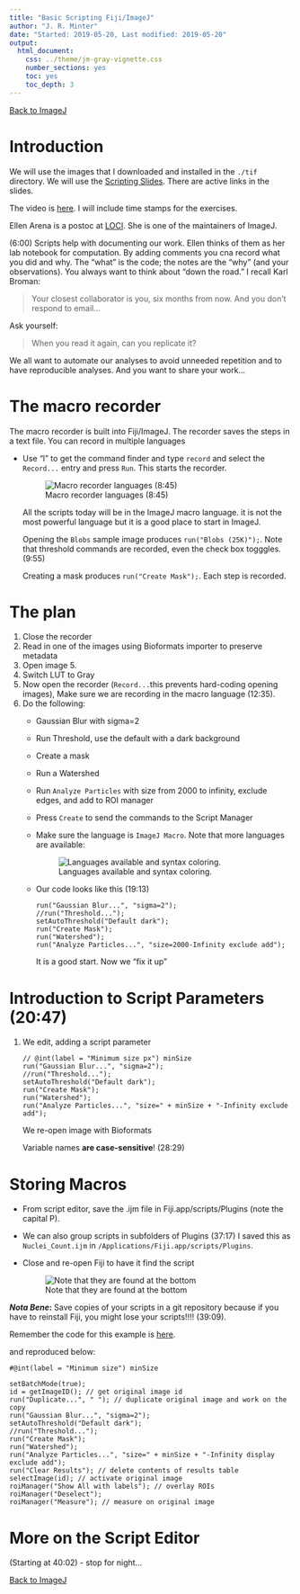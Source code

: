 ```yaml
---
title: "Basic Scripting Fiji/ImageJ"
author: "J. R. Minter"
date: "Started: 2019-05-20, Last modified: 2019-05-20"
output:
  html_document:
    css: ../theme/jm-gray-vignette.css
    number_sections: yes
    toc: yes
    toc_depth: 3
---
```


[Back to ImageJ](ImageJ.html)


# Introduction

We will use the images that I downloaded and installed in the `./tif`
directory. We will use the
[Scripting Slides](http://imagej.github.io/presentations/fiji-scripting/#/).
There are active links in the slides.

The video is [here](https://vimeo.com/218520432). I will include time stamps
for the exercises.

Ellen Arena is a postoc at [LOCI](https://loci.wisc.edu/). She is one of the
maintainers of ImageJ.

(6:00)
Scripts help with documenting our work. Ellen thinks of them as her
lab notebook for computation. By adding comments you cna record what you did
and why. The "what" is the code; the notes are the "why" (and your observations).
You always want to think about "down the road." I recall Karl Broman:

> Your closest collaborator is you, six months from now. And you don't respond
> to email...

Ask yourself:

> When you read it again, can you replicate it?

We all want to automate our analyses to avoid unneeded repetition and to have
reproducible analyses. And you want to share your work...

# The macro recorder

The macro recorder is built into Fiji/ImageJ. The recorder saves the steps in a
text file. You can record in multiple languages


- Use "l" to get the command finder and type `record` and select the
`Record...` entry and press `Run`. This starts the recorder.

  ![Macro recorder languages (8:45)](png/recorder_languages.png) 
  
  All the scripts today will be in the ImageJ macro language. it is not the most
  powerful language but it is a good place to start in ImageJ.
  
  Opening the `Blobs` sample image produces `run("Blobs (25K)");`. Note that
  threshold commands are recorded, even the check box togggles. (9:55)
  
  Creating a mask produces `run("Create Mask");`. Each step is recorded.
  
# The plan

1. Close the recorder
2. Read in one of the images using Bioformats importer to preserve metadata
3. Open image 5.
4. Switch LUT to Gray
5. Now open the recorder (`Record...`this prevents hard-coding opening images),
   Make sure we are recording in the macro language (12:35).
6. Do the following:
   - Gaussian Blur with sigma=2
   - Run Threshold, use the default with a dark background
   - Create a mask
   - Run a Watershed
   - Run `Analyze Particles` with size from 2000 to infinity, exclude edges,
     and add to ROI manager
   - Press `Create` to send the commands to the Script Manager
   - Make sure the language is `ImageJ Macro`. Note that more languages
     are available:
   
     ![Languages available and syntax coloring.](png/languages_available.png)
   - Our code looks like this (19:13)
    
     ```
     run("Gaussian Blur...", "sigma=2");
     //run("Threshold...");
     setAutoThreshold("Default dark");
     run("Create Mask");
     run("Watershed");
     run("Analyze Particles...", "size=2000-Infinity exclude add");
     ```
     
     It is a good start. Now we "fix it up"
     
     
# Introduction to Script Parameters (20:47)

1. We edit, adding a script parameter
   
    ```
    // @int(label = "Minimum size px") minSize
    run("Gaussian Blur...", "sigma=2");
    //run("Threshold...");
    setAutoThreshold("Default dark");
    run("Create Mask");
    run("Watershed");
    run("Analyze Particles...", "size=" + minSize + "-Infinity exclude add");
    ```
    
    We re-open image with Bioformats
    
    Variable names **are case-sensitive**! (28:29)

# Storing Macros

- From script editor, save the .ijm file in Fiji.app/scripts/Plugins
(note the capital P).

- We can also group scripts in subfolders of Plugins (37:17)
  I saved this as `Nuclei_Count.ijm` in `/Applications/Fiji.app/scripts/Plugins`.

- Close and re-open Fiji to have it find the script

   ![Note that they are found at the bottom](png/plug_ins_at_bottom.png)

**_Nota Bene_:** Save copies of your scripts in a git repository because if you
have to reinstall Fiji, you might lose your scripts!!!! (39:09).

Remember the code for this example is
[here](http://imagej.github.io/presentations/fiji-scripting/#/4/4).

and reproduced below:

```
#@int(label = "Minimum size") minSize

setBatchMode(true);
id = getImageID(); // get original image id
run("Duplicate...", " "); // duplicate original image and work on the copy
run("Gaussian Blur...", "sigma=2");
setAutoThreshold("Default dark");
//run("Threshold...");
run("Create Mask");
run("Watershed");
run("Analyze Particles...", "size=" + minSize + "-Infinity display exclude add");
run("Clear Results"); // delete contents of results table
selectImage(id); // activate original image
roiManager("Show All with labels"); // overlay ROIs
roiManager("Deselect");
roiManager("Measure"); // measure on original image
```

# More on the Script Editor

(Starting at 40:02) - stop for night...



[Back to ImageJ](ImageJ.html)
